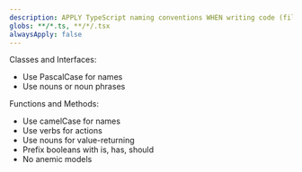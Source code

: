 ```yaml
---
description: APPLY TypeScript naming conventions WHEN writing code (files, variables, functions etc)
globs: **/*.ts, **/*/.tsx
alwaysApply: false
---
```


Classes and Interfaces:

- Use PascalCase for names
- Use nouns or noun phrases

Functions and Methods:

- Use camelCase for names
- Use verbs for actions
- Use nouns for value-returning
- Prefix booleans with is, has, should
- No anemic models
